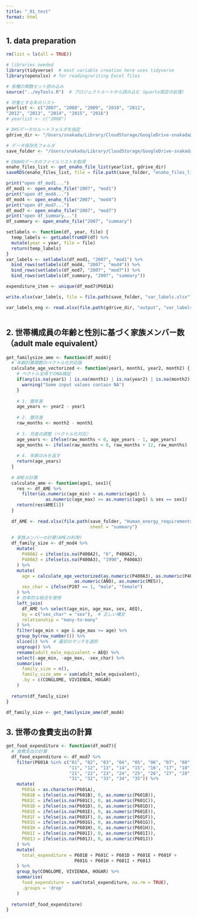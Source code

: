 ```yaml
---
title: "_01_test"
format: html
---
```


## 1. data preparation

```r

rm(list = ls(all = TRUE))

# libraries needed
library(tidyverse)  # most variable creation here uses tidyverse
library(openxlsx) # for reading/writing Excel files

# 各種の関数セット読み込み
source("../myTools.R")  # プロジェクトルートから読み込む（quarto限定の処理）

# 対象とする年のリスト
yearlist <- c("2007", "2008", "2009", "2010", "2011",
"2012", "2013", "2014", "2015", "2016")
# yearlist <- c("2008")

# DHSデータのルートフォルダを指定
gdrive_dir <- "/Users/snakada/Library/CloudStorage/GoogleDrive-snakada@g.ecc.u-tokyo.ac.jp/マイドライブ/Peru_work/peru_enaho"

# データ保存先フォルダ
save_folder <- "/Users/snakada/Library/CloudStorage/GoogleDrive-snakada@g.ecc.u-tokyo.ac.jp/マイドライブ/Peru_work/peru_enaho/output"

# ENAHOデータのファイルリストを取得
enaho_files_list <- get_enaho_file_list(yearlist, gdrive_dir)
saveRDS(enaho_files_list, file = file.path(save_folder, "enaho_files_list.rds"))

print("open df_mod1...")
df_mod1 <- open_enaho_file("2007", "mod1")
print("open df_mod4...")
df_mod4 <- open_enaho_file("2007", "mod4")
print("open df_mod7...")
df_mod7 <- open_enaho_file("2007", "mod7")
print("open df_summary...")
df_summary <- open_enaho_file("2007", "summary")

setlabels <- function(df, year, file) {
  temp_labels <- getLabelfromDF(df) %>%
  mutate(year = year, file = file) 
  return(temp_labels)
} 
var_labels <- setlabels(df_mod1, "2007", "mod1") %>%
  bind_rows(setlabels(df_mod4, "2007", "mod4")) %>%
  bind_rows(setlabels(df_mod7, "2007", "mod7")) %>%
  bind_rows(setlabels(df_summary, "2007", "summary"))

expenditure_item <- unique(df_mod7$P601A)

write.xlsx(var_labels, file = file.path(save_folder, "var_labels.xlsx"))

var_labels_eng <- read.xlsx(file.path(gdrive_dir, "output", "var_labels_eng.xlsx"))



```

## 2. 世帯構成員の年齢と性別に基づく家族メンバー数（adult male equivalent）

```r
get_familysize_ame <- function(df_mod4){
  # 年齢計算関数のベクトル化対応版
  calculate_age_vectorized <- function(year1, month1, year2, month2) {
    # ベクトル全体でのNA検証
    if(any(is.na(year1) | is.na(month1) | is.na(year2) | is.na(month2))) {
      warning("Some input values contain NA")
    }
    
    # 1. 暦年差
    age_years <- year2 - year1
    
    # 2. 暦月差  
    raw_months <- month2 - month1
    
    # 3. 月差の調整（ベクトル化対応）
    age_years <- ifelse(raw_months < 0, age_years - 1, age_years)
    age_months <- ifelse(raw_months < 0, raw_months + 12, raw_months)
    
    # 4. 年齢のみを返す
    return(age_years)
  }
  
  # AMEの計算
  calculate_ame <- function(age1, sex1){
    res <- df_AME %>%
      filter(as.numeric(age_min) < as.numeric(age1) & 
               as.numeric(age_max) >= as.numeric(age1) & sex == sex1)
    return(res$AME[1])
  }
  
  df_AME <- read.xlsx(file.path(save_folder, "Human_energy_requirements.xlsx"),
                                sheet = "summary")
  
  # 家族メンバーの計算(AMEの利用)
  df_family_size <- df_mod4 %>%
    mutate(
      P400A2 = ifelse(is.na(P400A2), "6", P400A2),
      P400A3 = ifelse(is.na(P400A3), "1990", P400A3)
    ) %>%
    mutate(
      age = calculate_age_vectorized(as.numeric(P400A3), as.numeric(P400A2), 
                          as.numeric(AÑO), as.numeric(MES)),
      sex_char = ifelse(P207 == 1, "male", "female")
    ) %>%
    # 効率的な結合を使用
    left_join(
      df_AME %>% select(age_min, age_max, sex, AEQ),
      by = c("sex_char" = "sex"),  # 正しい構文
      relationship = "many-to-many"
    ) %>%
    filter(age_min < age & age_max >= age) %>%
    group_by(row_number()) %>%
    slice(1) %>%  # 最初のマッチを選択
    ungroup() %>%
    rename(adult_male_equivalent = AEQ) %>%
    select(-age_min, -age_max, -sex_char) %>%
    summarise(
      family_size = n(),
      family_size_ame = sum(adult_male_equivalent),
      .by = c(CONGLOME, VIVIENDA, HOGAR)
    )
  
  return(df_family_size)  
}

df_family_size <- get_familysize_ame(df_mod4)


```

## 3. 世帯の食費支出の計算

```r
get_food_expenditure <- function(df_mod7){
  # 食費支出の計算
  df_food_expenditure <- df_mod7 %>%
    filter(P601A %in% c("01", "02", "03", "04", "05", "06", "07", "08", "09", "10", 
                        "11", "12", "13", "14", "15", "16", "17", "18", "19", "20",
                        "21", "22", "23", "24", "25", "26", "27", "28", "29", "30",
                        "31", "32", "33", "34", "35")) %>%
    mutate(
      P601A = as.character(P601A),
      P601B = ifelse(is.na(P601B), 0, as.numeric(P601B)),
      P601C = ifelse(is.na(P601C), 0, as.numeric(P601C)),
      P601D = ifelse(is.na(P601D), 0, as.numeric(P601D)),
      P601E = ifelse(is.na(P601E), 0, as.numeric(P601E)),
      P601F = ifelse(is.na(P601F), 0, as.numeric(P601F)),
      P601G = ifelse(is.na(P601G), 0, as.numeric(P601G)),
      P601H = ifelse(is.na(P601H), 0, as.numeric(P601H)),
      P601I = ifelse(is.na(P601I), 0, as.numeric(P601I)),
      P601J = ifelse(is.na(P601J), 0, as.numeric(P601J))
    ) %>%
    mutate(
      total_expenditure = P601B + P601C + P601D + P601E + P601F + 
                          P601G + P601H + P601I + P601J
    ) %>%
    group_by(CONGLOME, VIVIENDA, HOGAR) %>%
    summarise(
      food_expenditure = sum(total_expenditure, na.rm = TRUE),
      .groups = 'drop'
    )
  
  return(df_food_expenditure)
}
```